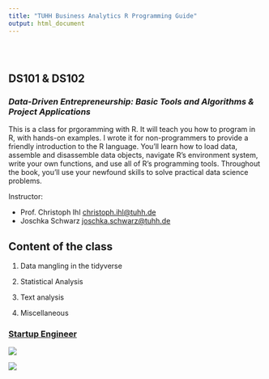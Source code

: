 ```yaml
---
title: "TUHH Business Analytics R Programming Guide"
output: html_document
---
```


<style type="text/css">
.title {
  display: none;
}

#getting-started img {
  margin-right: 10px;
}

</style>

<div class="row" style="padding-top: 30px;">
<div class="col-sm-6">

# **DS101 & DS102**

### *Data-Driven Entrepreneurship: Basic Tools and Algorithms & Project Applications* {style="padding-top: 0px;"}

This is a class for prgoramming with R. It will teach you how to program in R, with hands-on examples. I wrote it for non-programmers to provide a friendly introduction to the R language. You’ll learn how to load data, assemble and disassemble data objects, navigate R’s environment system, write your own functions, and use all of R’s programming tools. Throughout the book, you’ll use your newfound skills to solve practical data science problems.

Instructor: 

* Prof. Christoph Ihl [christoph.ihl@tuhh.de](christoph.ihl@tuhh.de)
* Joschka Schwarz [joschka.schwarz@tuhh.de](joschka.schwarz@tuhh.de)


## Content of the class

1. Data mangling in the tidyverse

2. Statistical Analysis

3. Text analysis

4. Miscellaneous


</div>
<div class="col-sm-6">

### [Startup Engineer](https://www.startupengineer.io)

<a href = "https://www.startupengineer.io">
![](images/w11_logo2.png)

![](images/rstudio.png)